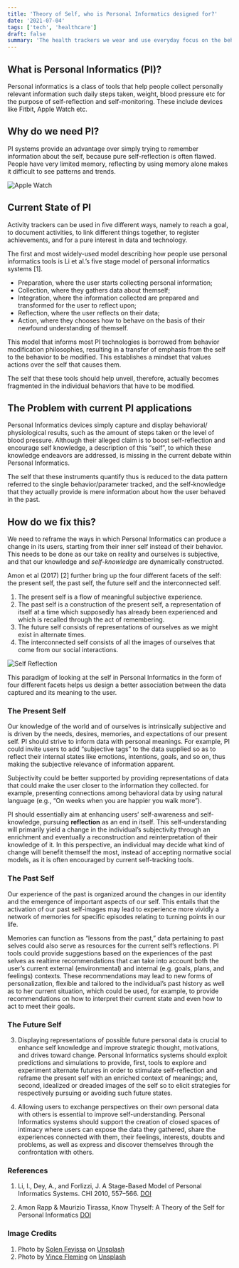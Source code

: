```yaml
---
title: 'Theory of Self, who is Personal Informatics designed for?'
date: '2021-07-04'
tags: ['tech', 'healthcare']
draft: false
summary: 'The health trackers we wear and use everyday focus on the behavior to be tracked, rather than the self from which the behaviour emerges. The self that these tools should help unveil, therefore, actually becomes fragmented in the individual behaviors that have to be modified.'
---
```


## What is Personal Informatics (PI)?

Personal informatics is a class of tools that help people collect personally relevant information such daily steps taken, weight, blood pressure etc for the purpose of self-reflection and self-monitoring. These include devices like Fitbit, Apple Watch etc.

## Why do we need PI?

PI systems provide an advantage over simply trying to remember information about the self, because pure self-reflection is often flawed. People have very limited memory, reflecting by using memory alone makes it difficult to see patterns and trends.

<div className="w-full rounded-md">
  <div className="text-center">
    <Image alt="Apple Watch" src="/static/images/PI/apple-watch.jpg" width={640} height={426} />
  </div>
</div>

## Current State of PI

Activity trackers can be used in five different ways, namely to reach a goal, to document activities, to link different things together, to register achievements, and for a pure interest in data and technology.

The first and most widely-used model describing how people use personal informatics tools is Li et al.’s five stage model of personal informatics systems [1].

- Preparation, where the user starts collecting personal information;
- Collection, where they gathers data about themself;
- Integration, where the information collected are prepared and
  transformed for the user to reflect upon;
- Reflection, where the user reflects on their data;
- Action, where they chooses how to behave on the basis of their
  newfound understanding of themself.

This model that informs most PI technologies is borrowed from behavior modification philosophies, resulting in a transfer of emphasis from the self to the behavior to be modified. This establishes a mindset that values actions over the self that causes them.

The self that these tools should help unveil, therefore, actually becomes fragmented in the individual behaviors that have to be modified.

## The Problem with current PI applications

Personal Informatics devices simply capture and display behavioral/ physiological results, such as the amount of steps taken or the level of blood pressure. Although their alleged claim is to boost self-reflection and encourage self knowledge, a description of this “self”, to which these knowledge endeavors are addressed, is missing in the current debate within Personal Informatics.

The self that these instruments quantify thus is reduced to the data pattern referred to the single behavior/parameter tracked, and the self-knowledge that they actually provide is mere information about how the user behaved in the past.

## How do we fix this?

We need to reframe the ways in which Personal Informatics can produce a change in its users, starting from their inner self instead of their behavior.
This needs to be done as our take on reality and ourselves is subjective, and that our knowledge and _self-knowledge_ are dynamically constructed.

Amon et al (2017) [2] further bring up the four different facets of the self: the present self, the past self, the future self and the interconnected self.

1. The present self is a flow of meaningful subjective experience.
2. The past self is a construction of the present self, a representation of itself at a time which supposedly has already been experienced and which is recalled through the act of remembering.
3. The future self consists of representations of ourselves as we might exist in alternate times.
4. The interconnected self consists of all the images of ourselves that come from our social interactions.

<div className="w-full rounded-md">
  <div className="text-center">
    <Image alt="Self Reflection" src="/static/images/PI/reflection.jpg" width={640} height={426} />
  </div>
</div>

This paradigm of looking at the self in Personal Informatics in the form of four different facets helps us design a better association between the data captured and its meaning to the user.

### The Present Self

Our knowledge of the world and of ourselves is intrinsically subjective and is driven by the needs, desires, memories, and expectations of our present self. PI should strive to inform data with personal meanings. For example, PI could invite users to add “subjective tags” to the data supplied so as to reflect their internal states like emotions, intentions, goals, and so on, thus making the subjective relevance of information apparent.

Subjectivity could be better supported by providing representations of data that could make the user closer to the information they collected. for example, presenting connections among behavioral data by using natural language (e.g., “On weeks when you are happier you walk more”).

PI should essentially aim at enhancing users’ self-awareness and self-knowledge, pursuing **reflection** as an end in itself. This self-understanding will primarily yield a change in the individual’s subjectivity through an enrichment and eventually a reconstruction and reinterpretation of their knowledge of it. In this perspective, an individual may decide what kind of change will benefit themself the most, instead of accepting normative social models, as it is often encouraged by current self-tracking tools.

### The Past Self

Our experience of the past is organized around the changes in our identity and the emergence of important aspects of our self. This entails that the activation of our past self-images may lead to experience more vividly a network of memories for specific episodes relating to turning points in our life.

Memories can function as “lessons from the past,” data pertaining to past selves could also serve as resources for the current self’s reflections. PI tools could provide suggestions based on the experiences of the past selves as realtime recommendations that can take into account both the user’s current external (environmental) and internal (e.g. goals, plans, and feelings) contexts. These recommendations may lead to new forms of personalization, flexible and tailored to the individual’s past history as well as to her current situation, which could be used, for example, to provide recommendations on how to interpret their current state and even how to act to meet their goals.

### The Future Self

3. Displaying representations of possible future personal data is crucial to enhance self knowledge and improve strategic thought, motivations, and drives toward change. Personal Informatics systems should exploit predictions and simulations to provide, first, tools to explore and experiment alternate futures in order to stimulate self-reflection and reframe the present self with an enriched context of meanings; and, second, idealized or dreaded images of the self so to elicit strategies for respectively pursuing or avoiding such future states.

4. Allowing users to exchange perspectives on their own personal data with others is essential to improve self-understanding. Personal Informatics systems should support the creation of
   closed spaces of intimacy where users can expose the data they gathered, share the experiences connected with them, their feelings, interests, doubts and problems, as well as express and
   discover themselves through the confrontation with others.

### References

1. Li, I., Dey, A., and Forlizzi, J. A Stage-Based Model of Personal Informatics Systems. CHI 2010, 557–566. [DOI](https://doi.org/10.1145/1753326.1753409)

2. Amon Rapp & Maurizio Tirassa, Know Thyself: A Theory of the Self for Personal Informatics [DOI](https://dl.acm.org/doi/10.1080/07370024.2017.1285704)

### Image Credits

1. Photo by <a href="https://unsplash.com/@solenfeyissa?utm_source=unsplash&utm_medium=referral&utm_content=creditCopyText">Solen Feyissa</a> on <a href="https://unsplash.com/s/photos/apple-watch?utm_source=unsplash&utm_medium=referral&utm_content=creditCopyText">Unsplash</a>
2. Photo by <a href="https://unsplash.com/@vincefleming?utm_source=unsplash&utm_medium=referral&utm_content=creditCopyText">Vince Fleming</a> on <a href="https://unsplash.com/s/photos/reflection?utm_source=unsplash&utm_medium=referral&utm_content=creditCopyText">Unsplash</a>
